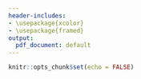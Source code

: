 ```yaml
---
header-includes:
- \usepackage{xcolor}
- \usepackage{framed}
output:
  pdf_document: default
---
```


```r
knitr::opts_chunk$set(echo = FALSE)
```

\colorlet{shadecolor}{gray!10}


\begin{shaded}

Red text with a gray background.

\end{shaded}

